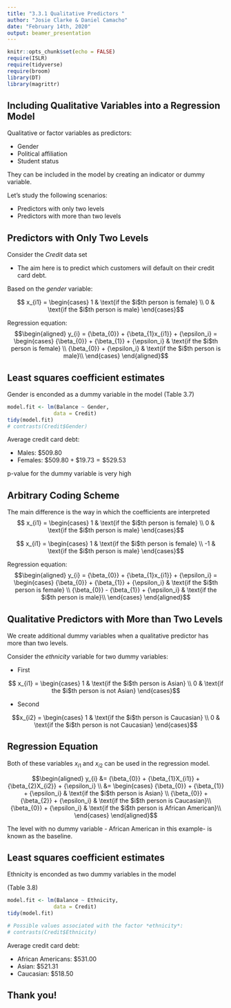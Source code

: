 ```yaml
---
title: "3.3.1 Qualitative Predictors "
author: "Josie Clarke & Daniel Camacho"
date: "February 14th, 2020"
output: beamer_presentation
---
```


```r
knitr::opts_chunk$set(echo = FALSE)
require(ISLR)
require(tidyverse)
require(broom)
library(DT)
library(magrittr)
```

## Including Qualitative Variables into a Regression Model

Qualitative or factor variables as predictors:

- Gender
- Political affiliation
- Student status

They can be included in the model by creating an indicator or dummy variable.

Let's study the following scenarios:

- Predictors with only two levels
- Predictors with more than two levels


## Predictors with Only Two Levels

Consider the *Credit* data set

+ The aim here is to predict which customers will default on their credit card debt.

Based on the *gender* variable:

$$ x_{i1} =
  \begin{cases}
                                   1 & \text{if the $i$th person is female} \\
                                   0 & \text{if the $i$th person is male}
  \end{cases}$$

Regression equation:
$$\begin{aligned}
    y_{i} = {\beta_{0}} + {\beta_{1}x_{i1}} +  {\epsilon_i}
          =  \begin{cases}
                    {\beta_{0}} + {\beta_{1}} + {\epsilon_i} & \text{if the $i$th person is female} \\
                    {\beta_{0}}  + {\epsilon_i} & \text{if the $i$th person is male}\\
              \end{cases}
\end{aligned}$$

## Least squares coefficient estimates
Gender is enconded as a dummy variable in the model (Table 3.7)
```r
model.fit <- lm(Balance ~ Gender, 
               data = Credit)
tidy(model.fit)
# contrasts(Credit$Gender)
```


Average credit card debt:

- Males: $\$509.80$
- Females: $\$509.80 + \$19.73 = \$529.53$

p-value for the dummy variable is very high

## Arbitrary Coding Scheme
 The main difference is the way in which the coefficients are interpreted
$$ x_{i1} =
  \begin{cases}
                                   1 & \text{if the $i$th person is female} \\
                                   0 & \text{if the $i$th person is male}
  \end{cases}$$
  
$$ x_{i1} =
  \begin{cases}
                                   1 & \text{if the $i$th person is female} \\
                                   -1 & \text{if the $i$th person is male}
  \end{cases}$$
  
Regression equation:
$$\begin{aligned}
    y_{i} = {\beta_{0}} + {\beta_{1}x_{i1}} +  {\epsilon_i}
          =  \begin{cases}
                    {\beta_{0}} + {\beta_{1}} + {\epsilon_i} & \text{if the $i$th person is female} \\
                    {\beta_{0}} - {\beta_{1}} + {\epsilon_i} & \text{if the $i$th person is male}\\
              \end{cases}
\end{aligned}$$

## Qualitative Predictors with More than Two Levels
We create additional dummy variables when a qualitative predictor has more than two levels. 

Consider the *ethnicity* variable for two dummy variables:

+ First

$$ x_{i1} =
  \begin{cases}
                                   1 & \text{if the $i$th person is Asian} \\
                                   0 & \text{if the $i$th person is not Asian}
  \end{cases}$$

+ Second

$$x_{i2} =
  \begin{cases}
                                   1 & \text{if the $i$th person is Caucasian} \\
                                   0 & \text{if the $i$th person is not Caucasian}
  \end{cases}$$
  

## Regression Equation
Both of these variables $x_{i1}$ and $x_{i2}$ can be used in the regression model.

$$\begin{aligned}
    y_{i} &= {\beta_{0}} + {\beta_{1}X_{i1}} + {\beta_{2}X_{i2}} + {\epsilon_i} \\
          &=  \begin{cases}
                    {\beta_{0}} + {\beta_{1}} + {\epsilon_i} & \text{if the $i$th person is Asian} \\
                    {\beta_{0}} + {\beta_{2}} + {\epsilon_i} & \text{if the $i$th person is Caucasian}\\
                    {\beta_{0}}  + {\epsilon_i} & \text{if the $i$th person is African American}\\
              \end{cases}
\end{aligned}$$

The level with no dummy variable - African American in this example- is known as the baseline.

## Least squares coefficient estimates
Ethnicity is enconded as two dummy variables in the model 

(Table 3.8)
```r
model.fit <- lm(Balance ~ Ethnicity, 
               data = Credit)
tidy(model.fit)
```

```r
# Possible values associated with the factor *ethnicity*:
# contrasts(Credit$Ethnicity)
```
Average credit card debt:

- African Americans: $\$531.00$
- Asian: $\$521.31$
- Caucasian: $\$518.50$

## Thank you!

